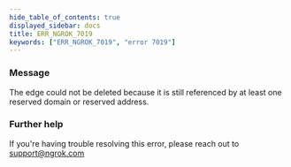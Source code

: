```yaml
---
hide_table_of_contents: true
displayed_sidebar: docs
title: ERR_NGROK_7019
keywords: ["ERR_NGROK_7019", "error 7019"]
---
```


### Message

The edge could not be deleted because it is still referenced by at least one reserved domain or reserved address.

### Further help

If you're having trouble resolving this error, please reach out to [support@ngrok.com](mailto:support@ngrok.com?subject=Help%20with%20ERR_NGROK_7019)
